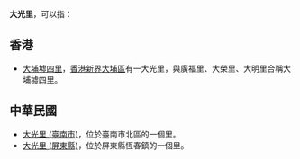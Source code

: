 '''大光里'''，可以指：

==香港==
* [[大埔墟四里|大埔墟四里]]，[[香港|香港]][[新界|新界]][[大埔區|大埔區]]有一大光里，與廣福里、大榮里、大明里合稱大埔墟四里。

==中華民國==
* [[大光里_(臺南市)|大光里 (臺南市)]]，位於臺南市北區的一個里。
* [[大光里_(屏東縣)|大光里 (屏東縣)]]，位於屏東縣恆春鎮的一個里。

{{disambig|Cat=三字地名消歧義}}